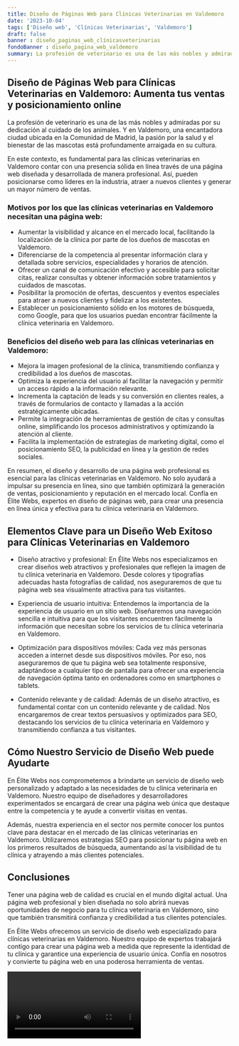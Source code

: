```yaml
---
title: Diseño de Páginas Web para Clínicas Veterinarias en Valdemoro
date: '2023-10-04'
tags: ['Diseño web', 'Clínicas Veterinarias', 'Valdemoro']
draft: false
banner : diseño_paginas_web_clínicasveterinarias
fondoBanner : diseño_pagina_web_valdemoro
summary: La profesión de veterinario es una de las más nobles y admiradas por su dedicación al cuidado de los animales. Y en Valdemoro, una encantadora ciudad ubicada en la Comunidad de Madrid, la pasión por la salud y el bienestar de las mascotas está profundamente arraigada en su cultura.
---
```


## Diseño de Páginas Web para Clínicas Veterinarias en Valdemoro: Aumenta tus ventas y posicionamiento online

La profesión de veterinario es una de las más nobles y admiradas por su dedicación al cuidado de los animales. Y en Valdemoro, una encantadora ciudad ubicada en la Comunidad de Madrid, la pasión por la salud y el bienestar de las mascotas está profundamente arraigada en su cultura.

En este contexto, es fundamental para las clínicas veterinarias en Valdemoro contar con una presencia sólida en línea través de una página web diseñada y desarrollada de manera profesional. Así, pueden posicionarse como líderes en la industria, atraer a nuevos clientes y generar un mayor número de ventas.

### Motivos por los que las clínicas veterinarias en Valdemoro necesitan una página web:

- Aumentar la visibilidad y alcance en el mercado local, facilitando la localización de la clínica por parte de los dueños de mascotas en Valdemoro.
- Diferenciarse de la competencia al presentar información clara y detallada sobre servicios, especialidades y horarios de atención.
- Ofrecer un canal de comunicación efectivo y accesible para solicitar citas, realizar consultas y obtener información sobre tratamientos y cuidados de mascotas.
- Posibilitar la promoción de ofertas, descuentos y eventos especiales para atraer a nuevos clientes y fidelizar a los existentes.
- Establecer un posicionamiento sólido en los motores de búsqueda, como Google, para que los usuarios puedan encontrar fácilmente la clínica veterinaria en Valdemoro.

### Beneficios del diseño web para las clínicas veterinarias en Valdemoro:

- Mejora la imagen profesional de la clínica, transmitiendo confianza y credibilidad a los dueños de mascotas.
- Optimiza la experiencia del usuario al facilitar la navegación y permitir un acceso rápido a la información relevante.
- Incrementa la captación de leads y su conversión en clientes reales, a través de formularios de contacto y llamadas a la acción estratégicamente ubicadas.
- Permite la integración de herramientas de gestión de citas y consultas online, simplificando los procesos administrativos y optimizando la atención al cliente.
- Facilita la implementación de estrategias de marketing digital, como el posicionamiento SEO, la publicidad en línea y la gestión de redes sociales.

En resumen, el diseño y desarrollo de una página web profesional es esencial para las clínicas veterinarias en Valdemoro. No solo ayudará a impulsar su presencia en línea, sino que también optimizará la generación de ventas, posicionamiento y reputación en el mercado local. Confía en Élite Webs, expertos en diseño de páginas web, para crear una presencia en línea única y efectiva para tu clínica veterinaria en Valdemoro.

<GifSeo />

<Cta />

## Elementos Clave para un Diseño Web Exitoso para Clínicas Veterinarias en Valdemoro

- Diseño atractivo y profesional: En Élite Webs nos especializamos en crear diseños web atractivos y profesionales que reflejen la imagen de tu clínica veterinaria en Valdemoro. Desde colores y tipografías adecuadas hasta fotografías de calidad, nos aseguraremos de que tu página web sea visualmente atractiva para tus visitantes.

- Experiencia de usuario intuitiva: Entendemos la importancia de la experiencia de usuario en un sitio web. Diseñaremos una navegación sencilla e intuitiva para que los visitantes encuentren fácilmente la información que necesitan sobre los servicios de tu clínica veterinaria en Valdemoro.

- Optimización para dispositivos móviles: Cada vez más personas acceden a internet desde sus dispositivos móviles. Por eso, nos aseguraremos de que tu página web sea totalmente responsive, adaptándose a cualquier tipo de pantalla para ofrecer una experiencia de navegación óptima tanto en ordenadores como en smartphones o tablets.

- Contenido relevante y de calidad: Además de un diseño atractivo, es fundamental contar con un contenido relevante y de calidad. Nos encargaremos de crear textos persuasivos y optimizados para SEO, destacando los servicios de tu clínica veterinaria en Valdemoro y transmitiendo confianza a tus visitantes.

## Cómo Nuestro Servicio de Diseño Web puede Ayudarte

En Élite Webs nos comprometemos a brindarte un servicio de diseño web personalizado y adaptado a las necesidades de tu clínica veterinaria en Valdemoro. Nuestro equipo de diseñadores y desarrolladores experimentados se encargará de crear una página web única que destaque entre la competencia y te ayude a convertir visitas en ventas. 

Además, nuestra experiencia en el sector nos permite conocer los puntos clave para destacar en el mercado de las clínicas veterinarias en Valdemoro. Utilizaremos estrategias SEO para posicionar tu página web en los primeros resultados de búsqueda, aumentando así la visibilidad de tu clínica y atrayendo a más clientes potenciales.

## Conclusiones

Tener una página web de calidad es crucial en el mundo digital actual. Una página web profesional y bien diseñada no solo abrirá nuevas oportunidades de negocio para tu clínica veterinaria en Valdemoro, sino que también transmitirá confianza y credibilidad a tus clientes potenciales.

En Élite Webs ofrecemos un servicio de diseño web especializado para clínicas veterinarias en Valdemoro. Nuestro equipo de expertos trabajará contigo para crear una página web a medida que represente la identidad de tu clínica y garantice una experiencia de usuario única. Confía en nosotros y convierte tu página web en una poderosa herramienta de ventas.

<Video />

<CtaBot job='Clínicas Veterinarias' city='Valdemoro'/>

<Gmaps query='Valdemoro+españa+maps' />